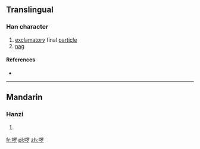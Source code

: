 {{also|囉}}
==Translingual==

===Han character===
{{Han char|rn=30|rad=口|as=08|sn=11|four=|canj=口田中弓 (RWLN)|ids=⿰[[口]]⿱[[目|罒]][[夕]]}}

# [[exclamatory]] final [[particle]]
# [[nag]]

====References====
* {{Han ref|kx=0196.261|hdz=80013.140|uh=5570|ud=21872}}

----

==Mandarin==

===Hanzi===
{{cmn-hanzi|pin=[[luō]] ([[luo1]])|wg=lo<sup>1</sup>}}

# {{defn|lang=cmn|sort=口08}}

[[fr:啰]]
[[pl:啰]]
[[zh:啰]]